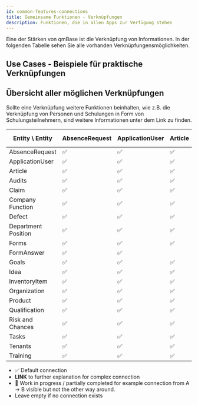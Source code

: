 ---
id: common-features-connections
title: Gemeinsame Funktionen - Verknüpfungen
description: Funktionen, die in allen Apps zur Verfügung stehen
---

Eine der Stärken von qmBase ist die Verknüpfung von Informationen. In der folgenden Tabelle sehen Sie alle vorhanden Verknüpfungensmöglichkeiten.

## Use Cases - Beispiele für praktische Verknüpfungen

## Übersicht aller möglichen Verknüpfungen

Sollte eine Verknüpfung weitere Funktionen beinhalten, wie z.B. die Verknüpfung von Personen und Schulungen in Form von Schulungsteilnehmern, sind weitere Informationen unter dem Link zu finden.

| Entity \ Entity     | AbsenceRequest | ApplicationUser | Article | Audits | Claim | Company Function | Defect | Department Position                                                | Forms | FormAnswer | Goals | Idea | InventoryItem | Organization | Product | Qualification | Risk or Chance | Tasks | Tenants                                     | Training |
| ------------------- | -------------- | --------------- | ------- | ------ | ----- | ---------------- | ------ | ------------------------------------------------------------------ | ----- | ---------- | ----- | ---- | ------------- | ------------ | ------- | ------------- | -------------- | ----- | ------------------------------------------- | -------- |
| AbsenceRequest      | ✅             | ✅              | ✅      | ✅     | ✅    | ✅               | ✅     | ✅                                                                 |       | ✅         | ✅    | ✅   | ✅            | ✅           | ✅      | ✅            | ✅             | ✅    | ✅                                          |          |
| ApplicationUser     | ✅             | ✅              | ✅      | ✅     | ✅    | ✅               | ✅     | ✅                                                                 |       | ✅         | ✅    | ✅   | ✅            | ✅           | ✅      | ✅            | ✅             | ✅    | ✅                                          |          |
| Article             | ✅             | ✅              | ✅      | ✅     | ✅    | ✅               | ✅     | ✅                                                                 | ✅    | ✅         | ✅    | ✅   | ✅            | ✅           | ✅      | ✅            | ✅             | ✅    | ✅                                          | ✅       |
| Audits              | ✅             | ✅              | ✅      | ✅     | ✅    | ✅               | ✅     | ✅                                                                 | ✅    | ✅         | ✅    | ✅   | ✅            | ✅           | ✅      | ✅            | ✅             | ✅    | [Link](/docs/connections/tenants-audits.md) | ✅       |
| Claim               | ✅             | ✅              | ✅      | ✅     |       | ✅               | ✅     | ✅                                                                 | ✅    | ✅         | ✅    | ✅   | ✅            |              | ✅      | ✅            | ✅             | ✅    | ✅                                          |          |
| Company Function    | ✅             | ✅              | ✅      | ✅     | ✅    | ✅               | ✅     | ✅                                                                 |       | ✅         | ✅    | ✅   | ✅            | ✅           | ✅      | ✅            | ✅             | ✅    | ✅                                          |          |
| Defect              | ✅             | ✅              | ✅      | ✅     | ✅    | ✅               | ✅     | ✅                                                                 |       | ✅         | ✅    | ✅   | ✅            | ✅           | ✅      | ✅            | ✅             | ✅    | ✅                                          |          |
| Department Position | ✅             | ✅              | ✅      | ✅     | ✅    | ✅               | ✅     | [Link](/docs/connections/departmentPosition-departmentPosition.md) |       | ✅         | ✅    | ✅   | ✅            | ✅           | ✅      | ✅            | ✅             | ✅    | ✅                                          |          |
| Forms               | ✅             | ✅              | ✅      | ✅     | ✅    | ✅               | ✅     | ✅                                                                 |       | ✅         | ✅    | ✅   | ✅            | ✅           | ✅      | ✅            | ✅             | ✅    | ✅                                          |          |
| FormAnswer          | ✅             | ✅              |         |        |       |                  |        |                                                                    |       | ✅         |       |      |               |              |         |               |                |       |                                             |          |
| Goals               | ✅             | ✅              | ✅      | ✅     | ✅    | ✅               | ✅     | ✅                                                                 | ✅    | ✅         | ✅    | ✅   | ✅            | ✅           | ✅      | ✅            | ✅             | ✅    | ✅                                          | ✅       |
| Idea                | ✅             | ✅              | ✅      | ✅     | ✅    | ✅               | ✅     | ✅                                                                 |       | ✅         | ✅    | ✅   | ✅            | ✅           | ✅      | ✅            | ✅             | ✅    | ✅                                          |          |
| InventoryItem       | ✅             | ✅              | ✅      | ✅     | ✅    | ✅               | ✅     | ✅                                                                 |       | ✅         | ✅    | ✅   | ✅            | ✅           | ✅      | ✅            | ✅             | ✅    | ✅                                          |          |
| Organization        | ✅             | ✅              | ✅      | ✅     | ✅    | ✅               | ✅     | ✅                                                                 |       | ✅         | ✅    | ✅   | ✅            | ✅           | ✅      | ✅            | ✅             | ✅    | ✅                                          |          |
| Product             | ✅             | ✅              | ✅      | ✅     | ✅    | ✅               | ✅     | ✅                                                                 |       | ✅         | ✅    | ✅   | ✅            | ✅           |         | ✅            | ✅             | ✅    | ✅                                          |          |
| Qualification       | ✅             | ✅              | ✅      | ✅     | ✅    | ✅               | ✅     | ✅                                                                 | ✅    | ✅         | ✅    | ✅   | ✅            | ✅           | ✅      | ✅            | ✅             | ✅    | ✅                                          | ✅       |
| Risk and Chances    | ✅             | ✅              | ✅      | ✅     | ✅    | ✅               | ✅     | ✅                                                                 |       | ✅         | ✅    | ✅   | ✅            | ✅           | ✅      | ✅            | ✅             | ✅    | ✅                                          |          |
| Tasks               | ✅             | ✅              | ✅      | ✅     | ✅    | ✅               | ✅     | ✅                                                                 |       | ✅         | ✅    | ✅   | ✅            | ✅           | ✅      | ✅            | ✅             | ✅    | ✅                                          | ✅       |
| Tenants             | ✅             | ✅              | ✅      | ✅     | ✅    | ✅               | ✅     | [Link](/docs/connections/departmentPosition-tenant.md)             |       | ✅         | ✅    | ✅   | ✅            | ✅           |         | ✅            | ✅             | ✅    | ✅                                          |          |
| Training            | ✅             | ✅              | ✅      | ✅     | ✅    | ✅               | ✅     | ✅                                                                 | ✅    | ✅         | ✅    | ✅   | ✅            | ✅           | ✅      | ✅            | ✅             | ✅    | ✅                                          |          |

- ✅ Default connection
- **LINK** to further explanation for complex connection
- 🔧 Work in progress / partially completed for example connection from A -> B visible but not the other way around.
- Leave empty if no connection exists
